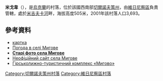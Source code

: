 {{coord|48|9|0|N|25|22|50|E|scale:100000|display=title}}

'''米戈韋'''（{{lang-uk|Мигове}}），是[[烏克蘭|烏克蘭]]的村落，位於該國西南部[[切爾諾夫策州|切爾諾夫策州]]，由[[維日尼察區|維日尼察區]]負責管轄，處於[[米吉夫卡河|米吉夫卡河]]畔，海拔高度505米，2001年該村落人口3,693。

==參考資料==
* [http://gska2.rada.gov.ua/pls/z7502/A005?rdat1=15.01.2009&rf7571=38836 картка]{{dead link|date=2018年4月 |bot=InternetArchiveBot |fix-attempted=yes }}
* [http://weather.in.ua/ua/chernovickaja/15471 Погода в селі Мигове]
* [http://picasaweb.google.com/EdwardTurJ/OldBukowinaPhotosMihova '''Старі фото села Мигове''']{{dead link|date=2018年4月 |bot=InternetArchiveBot |fix-attempted=yes }}
* [http://www.migovo.net Неофіційний сайт села Мигове]
* [http://www.migovo.com.ua Гірськолижно-туристичний комплекс «Мигово»]

{{DEFAULTSORT:Мигове}}
[[Category:切爾諾夫策州村落|Category:切爾諾夫策州村落]]
[[Category:維日尼察區村落|Category:維日尼察區村落]]


{{Chernivtsi-geo-stub}}